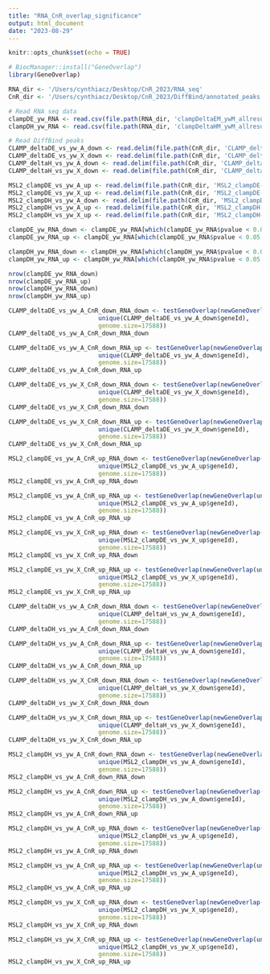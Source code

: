 ```yaml
---
title: "RNA_CnR_overlap_significance"
output: html_document
date: "2023-08-29"
---
```


```r
knitr::opts_chunk$set(echo = TRUE)
```

```r
# BiocManager::install("GeneOverlap")
library(GeneOverlap)
```

```r
RNA_dir <- '/Users/cynthiacz/Desktop/CnR_2023/RNA_seq'
CnR_dir <- '/Users/cynthiacz/Desktop/CnR_2023/DiffBind/annotated_peaks'
```

```r
# Read RNA seq data
clampDE_yw_RNA <- read.csv(file.path(RNA_dir, 'clampDeltaEM_ywM_allresults.csv'))
clampDH_yw_RNA <- read.csv(file.path(RNA_dir, 'clampDeltaHM_ywM_allresults.csv'))

# Read DiffBind peaks
CLAMP_deltaDE_vs_yw_A_down <- read.delim(file.path(CnR_dir, 'CLAMP_deltaDE-deltaDE_vs_yw_males_autosomes_down.tsv'), sep='\t')
CLAMP_deltaDE_vs_yw_X_down <- read.delim(file.path(CnR_dir, 'CLAMP_deltaDE-deltaDE_vs_yw_males_chrX_down.tsv'), sep='\t')
CLAMP_deltaH_vs_yw_A_down <- read.delim(file.path(CnR_dir, 'CLAMP_deltaH-deltaH_vs_yw_males_autosome_down.tsv'), sep='\t')
CLAMP_deltaH_vs_yw_X_down <- read.delim(file.path(CnR_dir, 'CLAMP_deltaH-deltaH_vs_yw_males_chrX_down.tsv'), sep='\t')

MSL2_clampDE_vs_yw_A_up <- read.delim(file.path(CnR_dir, 'MSL2_clampDE-clampDE_vs_yw_males_autosomes_up.tsv'), sep='\t')
MSL2_clampDE_vs_yw_X_up <- read.delim(file.path(CnR_dir, 'MSL2_clampDE-clampDE_vs_yw_males_chrX_up.tsv'), sep='\t')
MSL2_clampDH_vs_yw_A_down <- read.delim(file.path(CnR_dir, 'MSL2_clampDH-clampDH_vs_yw_males_autosomes_down.tsv'), sep='\t')
MSL2_clampDH_vs_yw_A_up <- read.delim(file.path(CnR_dir, 'MSL2_clampDH-clampDH_vs_yw_males_autosomes_up.tsv'), sep='\t')
MSL2_clampDH_vs_yw_X_up <- read.delim(file.path(CnR_dir, 'MSL2_clampDH-clampDH_vs_yw_males_chrX_up.tsv'), sep='\t')
```

```r
clampDE_yw_RNA_down <- clampDE_yw_RNA[which(clampDE_yw_RNA$pvalue < 0.05 & clampDE_yw_RNA$log2FoldChange < 0), ]
clampDE_yw_RNA_up <- clampDE_yw_RNA[which(clampDE_yw_RNA$pvalue < 0.05 & clampDE_yw_RNA$log2FoldChange > 0), ]

clampDH_yw_RNA_down <- clampDH_yw_RNA[which(clampDH_yw_RNA$pvalue < 0.05 & clampDH_yw_RNA$log2FoldChange < 0), ]
clampDH_yw_RNA_up <- clampDH_yw_RNA[which(clampDH_yw_RNA$pvalue < 0.05 & clampDH_yw_RNA$log2FoldChange > 0), ]

nrow(clampDE_yw_RNA_down)
nrow(clampDE_yw_RNA_up)
nrow(clampDH_yw_RNA_down)
nrow(clampDH_yw_RNA_up)
```

```r
CLAMP_deltaDE_vs_yw_A_CnR_down_RNA_down <- testGeneOverlap(newGeneOverlap(unique(clampDE_yw_RNA_down$row),
                         unique(CLAMP_deltaDE_vs_yw_A_down$geneId),
                         genome.size=17588))
CLAMP_deltaDE_vs_yw_A_CnR_down_RNA_down

CLAMP_deltaDE_vs_yw_A_CnR_down_RNA_up <- testGeneOverlap(newGeneOverlap(unique(clampDE_yw_RNA_up$row),
                         unique(CLAMP_deltaDE_vs_yw_A_down$geneId),
                         genome.size=17588))
CLAMP_deltaDE_vs_yw_A_CnR_down_RNA_up
```
```r
CLAMP_deltaDE_vs_yw_X_CnR_down_RNA_down <- testGeneOverlap(newGeneOverlap(unique(clampDE_yw_RNA_down$row),
                         unique(CLAMP_deltaDE_vs_yw_X_down$geneId),
                         genome.size=17588))
CLAMP_deltaDE_vs_yw_X_CnR_down_RNA_down

CLAMP_deltaDE_vs_yw_X_CnR_down_RNA_up <- testGeneOverlap(newGeneOverlap(unique(clampDE_yw_RNA_up$row),
                         unique(CLAMP_deltaDE_vs_yw_X_down$geneId),
                         genome.size=17588))
CLAMP_deltaDE_vs_yw_X_CnR_down_RNA_up
```

```r
MSL2_clampDE_vs_yw_A_CnR_up_RNA_down <- testGeneOverlap(newGeneOverlap(unique(clampDE_yw_RNA_down$row),
                         unique(MSL2_clampDE_vs_yw_A_up$geneId),
                         genome.size=17588))
MSL2_clampDE_vs_yw_A_CnR_up_RNA_down

MSL2_clampDE_vs_yw_A_CnR_up_RNA_up <- testGeneOverlap(newGeneOverlap(unique(clampDE_yw_RNA_up$row),
                         unique(MSL2_clampDE_vs_yw_A_up$geneId),
                         genome.size=17588))
MSL2_clampDE_vs_yw_A_CnR_up_RNA_up
```

```r
MSL2_clampDE_vs_yw_X_CnR_up_RNA_down <- testGeneOverlap(newGeneOverlap(unique(clampDE_yw_RNA_down$row),
                         unique(MSL2_clampDE_vs_yw_X_up$geneId),
                         genome.size=17588))
MSL2_clampDE_vs_yw_X_CnR_up_RNA_down

MSL2_clampDE_vs_yw_X_CnR_up_RNA_up <- testGeneOverlap(newGeneOverlap(unique(clampDE_yw_RNA_up$row),
                         unique(MSL2_clampDE_vs_yw_X_up$geneId),
                         genome.size=17588))
MSL2_clampDE_vs_yw_X_CnR_up_RNA_up
```

```r
CLAMP_deltaDH_vs_yw_A_CnR_down_RNA_down <- testGeneOverlap(newGeneOverlap(unique(clampDH_yw_RNA_down$row),
                         unique(CLAMP_deltaH_vs_yw_A_down$geneId),
                         genome.size=17588))
CLAMP_deltaDH_vs_yw_A_CnR_down_RNA_down

CLAMP_deltaDH_vs_yw_A_CnR_down_RNA_up <- testGeneOverlap(newGeneOverlap(unique(clampDH_yw_RNA_up$row),
                         unique(CLAMP_deltaH_vs_yw_A_down$geneId),
                         genome.size=17588))
CLAMP_deltaDH_vs_yw_A_CnR_down_RNA_up
```

```r
CLAMP_deltaDH_vs_yw_X_CnR_down_RNA_down <- testGeneOverlap(newGeneOverlap(unique(clampDH_yw_RNA_down$row),
                         unique(CLAMP_deltaH_vs_yw_X_down$geneId),
                         genome.size=17588))
CLAMP_deltaDH_vs_yw_X_CnR_down_RNA_down

CLAMP_deltaDH_vs_yw_X_CnR_down_RNA_up <- testGeneOverlap(newGeneOverlap(unique(clampDH_yw_RNA_up$row),
                         unique(CLAMP_deltaH_vs_yw_X_down$geneId),
                         genome.size=17588))
CLAMP_deltaDH_vs_yw_X_CnR_down_RNA_up
```

```r
MSL2_clampDH_vs_yw_A_CnR_down_RNA_down <- testGeneOverlap(newGeneOverlap(unique(clampDH_yw_RNA_down$row),
                         unique(MSL2_clampDH_vs_yw_A_down$geneId),
                         genome.size=17588))
MSL2_clampDH_vs_yw_A_CnR_down_RNA_down

MSL2_clampDH_vs_yw_A_CnR_down_RNA_up <- testGeneOverlap(newGeneOverlap(unique(clampDH_yw_RNA_up$row),
                         unique(MSL2_clampDH_vs_yw_A_down$geneId),
                         genome.size=17588))
MSL2_clampDH_vs_yw_A_CnR_down_RNA_up
```

```r
MSL2_clampDH_vs_yw_A_CnR_up_RNA_down <- testGeneOverlap(newGeneOverlap(unique(clampDH_yw_RNA_down$row),
                         unique(MSL2_clampDH_vs_yw_A_up$geneId),
                         genome.size=17588))
MSL2_clampDH_vs_yw_A_CnR_up_RNA_down

MSL2_clampDH_vs_yw_A_CnR_up_RNA_up <- testGeneOverlap(newGeneOverlap(unique(clampDH_yw_RNA_up$row),
                         unique(MSL2_clampDH_vs_yw_A_up$geneId),
                         genome.size=17588))
MSL2_clampDH_vs_yw_A_CnR_up_RNA_up
```

```r
MSL2_clampDH_vs_yw_X_CnR_up_RNA_down <- testGeneOverlap(newGeneOverlap(unique(clampDH_yw_RNA_down$row),
                         unique(MSL2_clampDH_vs_yw_X_up$geneId),
                         genome.size=17588))
MSL2_clampDH_vs_yw_X_CnR_up_RNA_down

MSL2_clampDH_vs_yw_X_CnR_up_RNA_up <- testGeneOverlap(newGeneOverlap(unique(clampDH_yw_RNA_up$row),
                         unique(MSL2_clampDH_vs_yw_X_up$geneId),
                         genome.size=17588))
MSL2_clampDH_vs_yw_X_CnR_up_RNA_up
```



